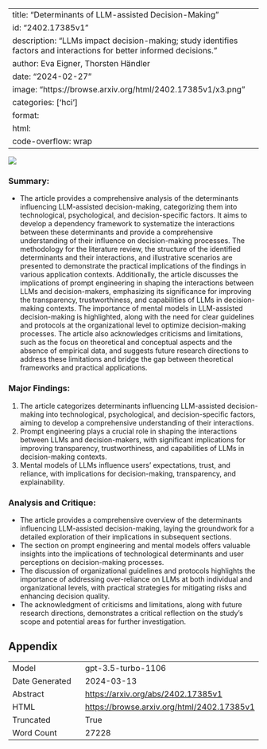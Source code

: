 
---
title: "Determinants of LLM-assisted Decision-Making"
id: "2402.17385v1"
description: "LLMs impact decision-making; study identifies factors and interactions for better informed decisions."
author: Eva Eigner, Thorsten Händler
date: "2024-02-27"
image: "https://browse.arxiv.org/html/2402.17385v1/x3.png"
categories: ['hci']
format:
  html:
    code-overflow: wrap
---

![](https://browse.arxiv.org/html/2402.17385v1/x3.png)

### Summary:

- The article provides a comprehensive analysis of the determinants influencing LLM-assisted decision-making, categorizing them into technological, psychological, and decision-specific factors. It aims to develop a dependency framework to systematize the interactions between these determinants and provide a comprehensive understanding of their influence on decision-making processes. The methodology for the literature review, the structure of the identified determinants and their interactions, and illustrative scenarios are presented to demonstrate the practical implications of the findings in various application contexts. Additionally, the article discusses the implications of prompt engineering in shaping the interactions between LLMs and decision-makers, emphasizing its significance for improving the transparency, trustworthiness, and capabilities of LLMs in decision-making contexts. The importance of mental models in LLM-assisted decision-making is highlighted, along with the need for clear guidelines and protocols at the organizational level to optimize decision-making processes. The article also acknowledges criticisms and limitations, such as the focus on theoretical and conceptual aspects and the absence of empirical data, and suggests future research directions to address these limitations and bridge the gap between theoretical frameworks and practical applications.

### Major Findings:
1. The article categorizes determinants influencing LLM-assisted decision-making into technological, psychological, and decision-specific factors, aiming to develop a comprehensive understanding of their interactions.
2. Prompt engineering plays a crucial role in shaping the interactions between LLMs and decision-makers, with significant implications for improving transparency, trustworthiness, and capabilities of LLMs in decision-making contexts.
3. Mental models of LLMs influence users' expectations, trust, and reliance, with implications for decision-making, transparency, and explainability.

### Analysis and Critique:
- The article provides a comprehensive overview of the determinants influencing LLM-assisted decision-making, laying the groundwork for a detailed exploration of their implications in subsequent sections.
- The section on prompt engineering and mental models offers valuable insights into the implications of technological determinants and user perceptions on decision-making processes.
- The discussion of organizational guidelines and protocols highlights the importance of addressing over-reliance on LLMs at both individual and organizational levels, with practical strategies for mitigating risks and enhancing decision quality.
- The acknowledgment of criticisms and limitations, along with future research directions, demonstrates a critical reflection on the study's scope and potential areas for further investigation.

## Appendix

|          |          |
|----------|----------|
| Model     | gpt-3.5-turbo-1106       |
| Date Generated     | 2024-03-13       |
| Abstract | [https://arxiv.org/abs/2402.17385v1](https://arxiv.org/abs/2402.17385v1)        |
| HTML     | [https://browse.arxiv.org/html/2402.17385v1](https://browse.arxiv.org/html/2402.17385v1)       |
| Truncated       | True       |
| Word Count       | 27228       |